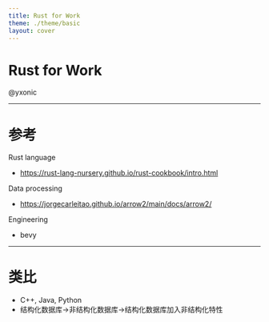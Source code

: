 ```yaml
---
title: Rust for Work
theme: ./theme/basic
layout: cover
---
```


# Rust for Work

@yxonic

---

# 参考

Rust language
- https://rust-lang-nursery.github.io/rust-cookbook/intro.html

Data processing
- https://jorgecarleitao.github.io/arrow2/main/docs/arrow2/

Engineering
- bevy

---

# 类比

- C++, Java, Python
- 结构化数据库->非结构化数据库->结构化数据库加入非结构化特性
